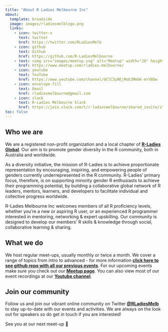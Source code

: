 ```yaml
---
title: "About R Ladies Melbourne Inc"
about:
  template: broadside
  image: images/rladiesmelblogo.png
  links:
    - icon: twitter-x
      text: twitter
      href: https://twitter.com/RLadiesMelb
    - icon: github
      text: Github
      href: https://github.com/R-LadiesMelbourne
    - text: <img src="images/meetup.svg" alt="Meetup" width="20" height="20" style="fill:#666666; position:relative; top:-2px;"> Meetup
      href: https://www.meetup.com/rladies-melbourne/
    - icon: youtube
      text: YouTube
      href: https://www.youtube.com/channel/UClC5yNEjMoE3MmbK-mrV8Ow 
    - icon: envelope-fill
      text: Email
      href: rladiesmelbourne@gmail.com
    - icon: slack
      text: R-Ladies Melbourne Slack
      href: https://join.slack.com/t/r-ladiesmelbourne/shared_invite/zt-2l871qpk6-4EbxzUm2M5ow8vpXDZMspg 
toc: false 
---
```


## Who we are

We are a registered non-profit organization and a local chapter of [**R-Ladies Global**](https://rladies.org/). Our aim is to promote gender diversity in the R community, both in Australia and worldwide.

As a diversity initiative, the mission of R-Ladies is to achieve proportionate representation by encouraging, inspiring, and empowering people of genders currently underrepresented in the R community. R-Ladies’ primary focus, therefore, is on supporting minority gender R enthusiasts to achieve their programming potential, by building a collaborative global network of R leaders, mentors, learners, and developers to facilitate individual and collective progress worldwide.

R-Ladies Melbourne Inc welcomes members of all R proficiency levels, whether you're a new or aspiring R user, or an experienced R programmer interested in mentoring, networking & expert upskilling. Our community is designed to develop our members' R skills & knowledge through social, collaborative learning & sharing.

## What we do

We host regular meet-ups, usually monthly or twice a month. We cover a range of topics from intro to advanced - for more information [**click here to see github repo with all our previous events**](https://github.com/R-LadiesMelbourne/Links-to-Events-Repos). For our upcoming events make sure you check out our [**Meetup page**](https://www.meetup.com/rladies-melbourne/). You can also view most of our event recordings at our [**Youtube channel**](https://www.youtube.com/channel/UClC5yNEjMoE3MmbK-mrV8Ow).

## Join our community

Follow us and join our vibrant online community on Twitter [**\@RLadiesMelb**](https://twitter.com/RLadiesMelb) to stay up-to-date with our events and activities. We are always on the look out for speakers so do get in touch if you are interested!

See you at our next meet-up 💜
